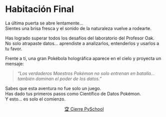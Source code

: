 # Habitación Final

La última puerta se abre lentamente...  
Sientes una brisa fresca y el sonido de la naturaleza vuelve a rodearte.  

Has logrado superar todos los desafíos del laboratorio del Profesor Oak.  
No solo atrapaste datos... aprendiste a analizarlos, entenderlos y usarlos a tu favor.  

Frente a ti, una gran Pokébola holográfica aparece en el cielo y proyecta un mensaje:

> *"Los verdaderos Maestros Pokémon no solo entrenan en batalla... también dominan el poder de los datos."*

Sabes que esta aventura no fue solo un juego.  
Has dado tus primeros pasos como Científico de Datos Pokémon.  
Y esto... es solo el comienzo.

<center>
<a href="../../anexos/cierre_evento.html" class="btn btn-success" w-100 h-100>🏆 Cierre PySchool</a>
</center>

